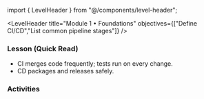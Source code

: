 ﻿import { LevelHeader } from "@/components/level-header";

<LevelHeader title="Module 1 • Foundations" objectives={["Define CI/CD","List common pipeline stages"]} />

### Lesson (Quick Read)
- CI merges code frequently; tests run on every change.
- CD packages and releases safely.

### Activities
<Flashcards src="/content/module-1/level-foundations/activities.json" />
<Quiz src="/content/module-1/level-foundations/quiz.json" />
